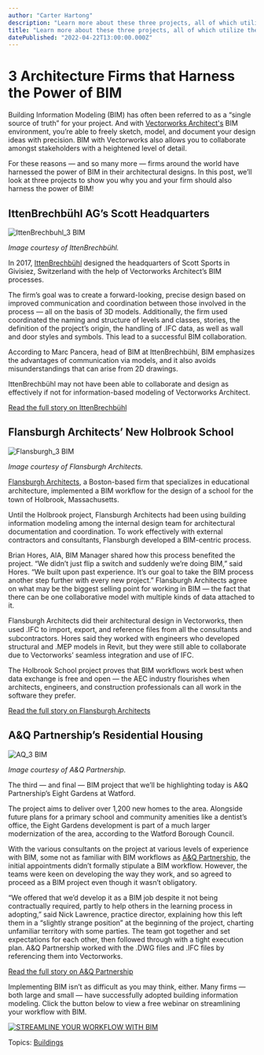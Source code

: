 ```yaml
---
author: "Carter Hartong"
description: "Learn more about these three projects, all of which utilize the power of BIM in Vectorworks Architect."
title: "Learn more about these three projects, all of which utilize the power of BIM in Vectorworks Architect." 
datePublished: "2022-04-22T13:00:00.000Z"
---
```

# 3 Architecture Firms that Harness the Power of BIM

Building Information Modeling (BIM) has often been referred to as a “single source of truth” for your project. And with [Vectorworks Architect's](https://www.vectorworks.net/architect) BIM environment, you’re able to freely sketch, model, and document your design ideas with precision. BIM with Vectorworks also allows you to collaborate amongst stakeholders with a heightened level of detail.

For these reasons — and so many more — firms around the world have harnessed the power of BIM in their architectural designs. In this post, we’ll look at three projects to show you why you and your firm should also harness the power of BIM!

## IttenBrechbühl AG’s Scott Headquarters

![IttenBrechbuhl_3 BIM](https://blog.vectorworks.net/hs-fs/hubfs/Blog%20Images/220406_3%20BIM%20Projects/IttenBrechbuhl_3%20BIM.jpg?width=1440&name=IttenBrechbuhl_3%20BIM.jpg)

_Image courtesy of IttenBrechbühl._

In 2017, [IttenBrechbühl](https://www.ittenbrechbuehl.ch/) designed the headquarters of Scott Sports in Givisiez, Switzerland with the help of Vectorworks Architect’s BIM processes.

The firm’s goal was to create a forward-looking, precise design based on improved communication and coordination between those involved in the process — all on the basis of 3D models. Additionally, the firm used coordinated the naming and structure of levels and classes, stories, the definition of the project’s origin, the handling of .IFC data, as well as wall and door styles and symbols. This lead to a successful BIM collaboration. 

According to Marc Pancera, head of BIM at IttenBrechbühl, BIM emphasizes the advantages of communication via models, and it also avoids misunderstandings that can arise from 2D drawings. 

IttenBrechbühl may not have been able to collaborate and design as effectively if not for information-based modeling of Vectorworks Architect.

[Read the full story on IttenBrechbühl](https://www.vectorworks.net/customer-showcase/collaboration-with-3d-bim-models)

## Flansburgh Architects’ New Holbrook School

![Flansburgh_3 BIM](https://blog.vectorworks.net/hs-fs/hubfs/Blog%20Images/220406_3%20BIM%20Projects/Flansburgh_3%20BIM.jpg?width=1440&name=Flansburgh_3%20BIM.jpg)

_Image courtesy of Flansburgh Architects._

[Flansburgh Architects](http://flansburgh.com/?utm%5Fmedium=website&utm%5Fsource=archdaily.com), a Boston-based firm that specializes in educational architecture, implemented a BIM workﬂow for the design of a school for the town of Holbrook, Massachusetts. 

Until the Holbrook project, Flansburgh Architects had been using building information modeling among the internal design team for architectural documentation and coordination. To work effectively with external contractors and consultants, Flansburgh developed a BIM-centric process.

Brian Hores, AIA, BIM Manager shared how this process benefited the project. “We didn’t just flip a switch and suddenly we’re doing BIM,” said Hores. “We built upon past experience. It’s our goal to take the BIM process another step further with every new project.” Flansburgh Architects agree on what may be the biggest selling point for working in BIM — the fact that there can be one collaborative model with multiple kinds of data attached to it.

Flansburgh Architects did their architectural design in Vectorworks, then used .IFC to import, export, and reference ﬁles from all the consultants and subcontractors. Hores said they worked with engineers who developed structural and .MEP models in Revit, but they were still able to collaborate due to Vectorworks’ seamless integration and use of IFC.

The Holbrook School project proves that BIM workflows work best when data exchange is free and open — the AEC industry flourishes when architects, engineers, and construction professionals can all work in the software they prefer.

[Read the full story on Flansburgh Architects](https://www.vectorworks.net/en-US/customer-showcase/a-successful-transition-to-open-bim)

## A&Q Partnership’s Residential Housing

![AQ_3 BIM](https://blog.vectorworks.net/hs-fs/hubfs/Blog%20Images/220406_3%20BIM%20Projects/AQ_3%20BIM.jpg?width=1440&name=AQ_3%20BIM.jpg)

_Image courtesy of A&Q Partnership._

The third — and final — BIM project that we’ll be highlighting today is A&Q Partnership’s Eight Gardens at Watford.

The project aims to deliver over 1,200 new homes to the area. Alongside future plans for a primary school and community amenities like a dentist’s office, the Eight Gardens development is part of a much larger modernization of the area, according to the Watford Borough Council. 

With the various consultants on the project at various levels of experience with BIM, some not as familiar with BIM workflows as [A&Q Partnership](https://aqp.co.uk/), the initial appointments didn’t formally stipulate a BIM workflow. However, the teams were keen on developing the way they work, and so agreed to proceed as a BIM project even though it wasn’t obligatory.

“We offered that we’d develop it as a BIM job despite it not being contractually required, partly to help others in the learning process in adopting,” said Nick Lawrence, practice director, explaining how this left them in a “slightly strange position” at the beginning of the project, charting unfamiliar territory with some parties. The team got together and set expectations for each other, then followed through with a tight execution plan. A&Q Partnership worked with the .DWG files and .IFC files by referencing them into Vectorworks.

[Read the full story on A&Q Partnership](https://www.vectorworks.net/customer-showcase/residential-architecture-pathway-to-bim)

Implementing BIM isn’t as difficult as you may think, either. Many firms — both large and small — have successfully adopted building information modeling. Click the button below to view a free webinar on streamlining your workflow with BIM.

[![STREAMLINE YOUR WORKFLOW WITH BIM](https://no-cache.hubspot.com/cta/default/3018241/103e516e-1ad4-4244-93c7-d2be05362acb.png)](https://cta-redirect.hubspot.com/cta/redirect/3018241/103e516e-1ad4-4244-93c7-d2be05362acb) 

 Topics: [Buildings](https://blog.vectorworks.net/topic/buildings) 

 